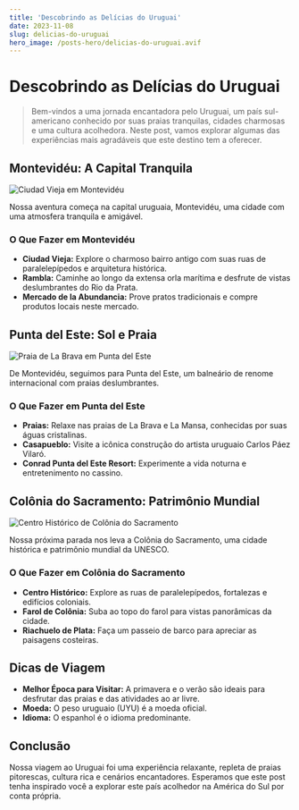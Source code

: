 ```yaml
---
title: 'Descobrindo as Delícias do Uruguai'
date: 2023-11-08
slug: delicias-do-uruguai
hero_image: /posts-hero/delicias-do-uruguai.avif
---
```


# Descobrindo as Delícias do Uruguai

> Bem-vindos a uma jornada encantadora pelo Uruguai, um país sul-americano conhecido por suas praias tranquilas, cidades charmosas e uma cultura acolhedora. Neste post, vamos explorar algumas das experiências mais agradáveis que este destino tem a oferecer.

## Montevidéu: A Capital Tranquila

![Ciudad Vieja em Montevidéu](https://images.unsplash.com/photo-1689723744311-5c62fbfa4ebe?auto=format&fit=crop&q=80&w=3906&ixlib=rb-4.0.3&ixid=M3wxMjA3fDB8MHxwaG90by1wYWdlfHx8fGVufDB8fHx8fA%3D%3D)

Nossa aventura começa na capital uruguaia, Montevidéu, uma cidade com uma atmosfera tranquila e amigável.

### O Que Fazer em Montevidéu

- **Ciudad Vieja:** Explore o charmoso bairro antigo com suas ruas de paralelepípedos e arquitetura histórica.
- **Rambla:** Caminhe ao longo da extensa orla marítima e desfrute de vistas deslumbrantes do Rio da Prata.
- **Mercado de la Abundancia:** Prove pratos tradicionais e compre produtos locais neste mercado.

## Punta del Este: Sol e Praia

![Praia de La Brava em Punta del Este](https://images.unsplash.com/photo-1653918488348-17d2a707012f?auto=format&fit=crop&q=80&w=3871&ixlib=rb-4.0.3&ixid=M3wxMjA3fDB8MHxwaG90by1wYWdlfHx8fGVufDB8fHx8fA%3D%3D)

De Montevidéu, seguimos para Punta del Este, um balneário de renome internacional com praias deslumbrantes.

### O Que Fazer em Punta del Este

- **Praias:** Relaxe nas praias de La Brava e La Mansa, conhecidas por suas águas cristalinas.
- **Casapueblo:** Visite a icônica construção do artista uruguaio Carlos Páez Vilaró.
- **Conrad Punta del Este Resort:** Experimente a vida noturna e entretenimento no cassino.

## Colônia do Sacramento: Patrimônio Mundial

![Centro Histórico de Colônia do Sacramento](https://images.unsplash.com/photo-1524168576969-c32baddd7006?auto=format&fit=crop&q=80&w=3870&ixlib=rb-4.0.3&ixid=M3wxMjA3fDB8MHxwaG90by1wYWdlfHx8fGVufDB8fHx8fA%3D%3D)

Nossa próxima parada nos leva a Colônia do Sacramento, uma cidade histórica e patrimônio mundial da UNESCO.

### O Que Fazer em Colônia do Sacramento

- **Centro Histórico:** Explore as ruas de paralelepípedos, fortalezas e edifícios coloniais.
- **Farol de Colônia:** Suba ao topo do farol para vistas panorâmicas da cidade.
- **Riachuelo de Plata:** Faça um passeio de barco para apreciar as paisagens costeiras.

## Dicas de Viagem

- **Melhor Época para Visitar:** A primavera e o verão são ideais para desfrutar das praias e das atividades ao ar livre.
- **Moeda:** O peso uruguaio (UYU) é a moeda oficial.
- **Idioma:** O espanhol é o idioma predominante.

## Conclusão

Nossa viagem ao Uruguai foi uma experiência relaxante, repleta de praias pitorescas, cultura rica e cenários encantadores. Esperamos que este post tenha inspirado você a explorar este país acolhedor na América do Sul por conta própria.